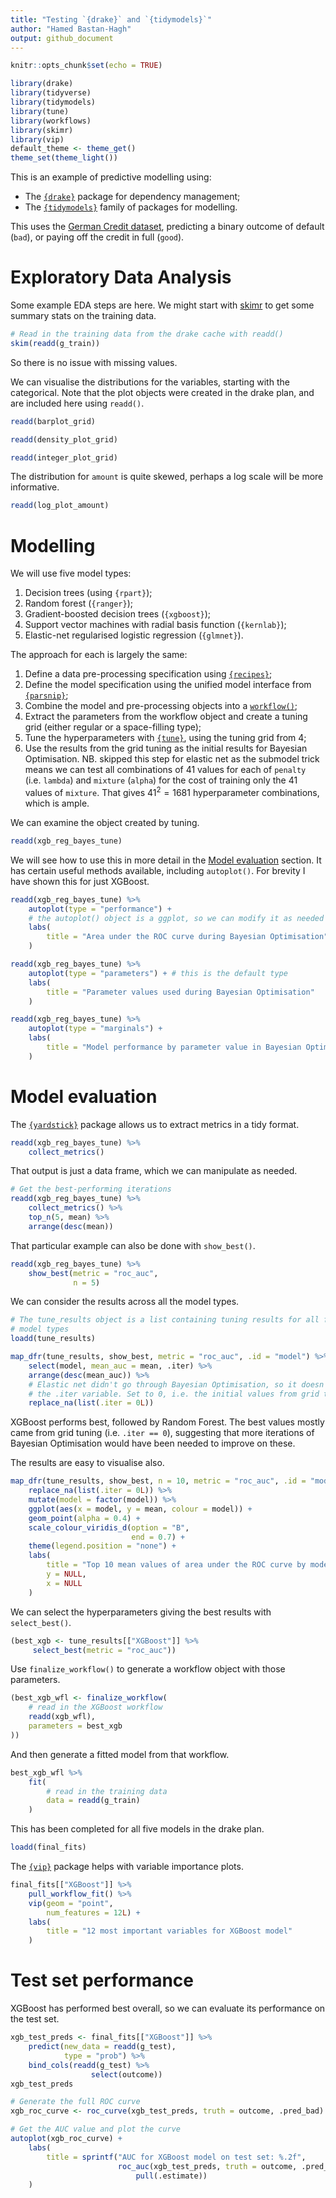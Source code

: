 ```yaml
---
title: "Testing `{drake}` and `{tidymodels}`"
author: "Hamed Bastan-Hagh"
output: github_document
---
```


```r
knitr::opts_chunk$set(echo = TRUE)
```

```r
library(drake)
library(tidyverse)
library(tidymodels)
library(tune)
library(workflows)
library(skimr)
library(vip)
default_theme <- theme_get()
theme_set(theme_light())
```

This is an example of predictive modelling using: 

- The [`{drake}`](https://docs.ropensci.org/drake/) package for dependency management; 
- The [`{tidymodels}`](https://github.com/tidymodels/tidymodels) family of packages for modelling. 

This uses the [German Credit dataset](http://archive.ics.uci.edu/ml/datasets/statlog+(german+credit+data)), predicting a binary outcome of default (`bad`), or paying off the credit in full (`good`). 

# Exploratory Data Analysis

Some example EDA steps are here. We might start with [skimr](https://github.com/ropensci/skimr) to get some summary stats on the training data. 

```r
# Read in the training data from the drake cache with readd()
skim(readd(g_train))
```
So there is no issue with missing values. 

We can visualise the distributions for the variables, starting with the categorical. Note that the plot objects were created in the drake plan, and are included here using `readd()`.

```r
readd(barplot_grid)
```

```r
readd(density_plot_grid)
```

```r
readd(integer_plot_grid)
```

The distribution for `amount` is quite skewed, perhaps a log scale will be more informative. 

```r
readd(log_plot_amount)
```

# Modelling

We will use five model types: 

1. Decision trees (using `{rpart}`); 
2. Random forest (`{ranger}`); 
3. Gradient-boosted decision trees (`{xgboost}`); 
4. Support vector machines with radial basis function (`{kernlab}`); 
5. Elastic-net regularised logistic regression (`{glmnet}`). 

The approach for each is largely the same: 

1. Define a data pre-processing specification using [`{recipes}`](https://tidymodels.github.io/recipes/); 
2. Define the model specification using the unified model interface from [`{parsnip}`](https://tidymodels.github.io/parsnip/); 
3. Combine the model and pre-processing objects into a [`workflow()`](https://tidymodels.github.io/workflows/); 
4. Extract the parameters from the workflow object and create a tuning grid (either regular or a space-filling type); 
5. Tune the hyperparameters with [`{tune}`](https://tidymodels.github.io/tune/), using the tuning grid from 4; 
6. Use the results from the grid tuning as the initial results for Bayesian Optimisation. NB. skipped this step for elastic net as the submodel trick means we can test all combinations of 41 values for each of `penalty` (i.e. `lambda`) and `mixture` (`alpha`) for the cost of training only the 41 values of `mixture`. That gives $41^2 = 1681$ hyperparameter combinations, which is ample. 

We can examine the object created by tuning. 

```r
readd(xgb_reg_bayes_tune)
```

We will see how to use this in more detail in the [Model evaluation](#model-evaluation) section. It has certain useful methods available, including `autoplot()`. For brevity I have shown this for just XGBoost. 

```r
readd(xgb_reg_bayes_tune) %>% 
    autoplot(type = "performance") + 
    # the autoplot() object is a ggplot, so we can modify it as needed
    labs(
        title = "Area under the ROC curve during Bayesian Optimisation"
    )
```

```r
readd(xgb_reg_bayes_tune) %>% 
    autoplot(type = "parameters") + # this is the default type
    labs(
        title = "Parameter values used during Bayesian Optimisation"
    )
```

```r
readd(xgb_reg_bayes_tune) %>% 
    autoplot(type = "marginals") + 
    labs(
        title = "Model performance by parameter value in Bayesian Optimisation"
    )
```

# Model evaluation

The [`{yardstick}`](https://tidymodels.github.io/yardstick/) package allows us to extract metrics in a tidy format. 
```r
readd(xgb_reg_bayes_tune) %>% 
    collect_metrics()
```

That output is just a data frame, which we can manipulate as needed. 

```r
# Get the best-performing iterations
readd(xgb_reg_bayes_tune) %>% 
    collect_metrics() %>% 
    top_n(5, mean) %>% 
    arrange(desc(mean))
```

That particular example can also be done with `show_best()`. 

```r
readd(xgb_reg_bayes_tune) %>% 
    show_best(metric = "roc_auc", 
              n = 5)
```

We can consider the results across all the model types. 

```r
# The tune_results object is a list containing tuning results for all five 
# model types
loadd(tune_results)
```


```r
map_dfr(tune_results, show_best, metric = "roc_auc", .id = "model") %>% 
    select(model, mean_auc = mean, .iter) %>% 
    arrange(desc(mean_auc)) %>% 
    # Elastic net didn't go through Bayesian Optimisation, so it doesn't have 
    # the .iter variable. Set to 0, i.e. the initial values from grid tuning
    replace_na(list(.iter = 0L))
```

XGBoost performs best, followed by Random Forest. The best values mostly came from grid tuning (i.e. `.iter == 0`), suggesting that more iterations of Bayesian Optimisation would have been needed to improve on these. 

The results are easy to visualise also.

```r
map_dfr(tune_results, show_best, n = 10, metric = "roc_auc", .id = "model") %>% 
    replace_na(list(.iter = 0L)) %>% 
    mutate(model = factor(model)) %>% 
    ggplot(aes(x = model, y = mean, colour = model)) + 
    geom_point(alpha = 0.4) + 
    scale_colour_viridis_d(option = "B", 
                           end = 0.7) + 
    theme(legend.position = "none") + 
    labs(
        title = "Top 10 mean values of area under the ROC curve by model type", 
        y = NULL, 
        x = NULL
    )
```
We can select the hyperparameters giving the best results with `select_best()`. 

```r
(best_xgb <- tune_results[["XGBoost"]] %>% 
     select_best(metric = "roc_auc"))
```

Use `finalize_workflow()` to generate a workflow object with those parameters. 

```r
(best_xgb_wfl <- finalize_workflow(
    # read in the XGBoost workflow
    readd(xgb_wfl), 
    parameters = best_xgb
))
```
And then generate a fitted model from that workflow. 

```r
best_xgb_wfl %>% 
    fit(
        # read in the training data
        data = readd(g_train)
    )
```
This has been completed for all five models in the drake plan. 

```r
loadd(final_fits)
```

The [`{vip}`](https://koalaverse.github.io/vip/index.html) package helps with variable importance plots. 

```r
final_fits[["XGBoost"]] %>% 
    pull_workflow_fit() %>% 
    vip(geom = "point", 
        num_features = 12L) + 
    labs(
        title = "12 most important variables for XGBoost model"
    )
```

# Test set performance

XGBoost has performed best overall, so we can evaluate its performance on the test set.

```r
xgb_test_preds <- final_fits[["XGBoost"]] %>% 
    predict(new_data = readd(g_test), 
            type = "prob") %>% 
    bind_cols(readd(g_test) %>% 
                  select(outcome))
xgb_test_preds

# Generate the full ROC curve
xgb_roc_curve <- roc_curve(xgb_test_preds, truth = outcome, .pred_bad)

# Get the AUC value and plot the curve
autoplot(xgb_roc_curve) + 
    labs(
        title = sprintf("AUC for XGBoost model on test set: %.2f", 
                        roc_auc(xgb_test_preds, truth = outcome, .pred_bad) %>% 
                            pull(.estimate))
    )
```

